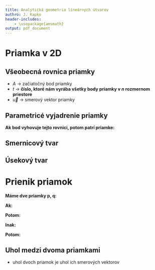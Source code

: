 ```yaml
---
title: Analytická geometria lineárnych útvarov
authro: J. Kapko
header-includes:
    - \usepackage{amsmath}
output: pdf_document
---
```


# Priamka v 2D

## Všeobecná rovnica priamky
\begin{center}
$X = A + t \cdot \vec{u}$
\end{center}

- $A$ -> začiatočný bod priamky
- $t$ -> **číslo, ktoré nám vyrába všetky body priamky v $n$ rozmernom priestore**
- $\vec{u}$ -> smerový vektor priamky

## Parametricé vyjadrenie priamky
\begin{center}
\begin{align*}
x =& -1 + 3t \\
y =& 5 - 2t \\
2x + 3y - 13 =& 0 \\
\end{align*}
\end{center}

**Ak bod vyhovuje tejto rovnici, potom patrí priamke:**

\begin{center}
$A \in p \Rightarrow ax_A + by_A + c = 0$
\end{center}

## Smernicový tvar
\begin{center}
$y = kx + q$
\end{center}

## Úsekový tvar
\begin{center}
$\frac{x}{p} + \frac{y}{q} = 1$
\end{center}

# Prienik priamok
**Máme dve priamky p, q:**

\begin{center}
$(P, \vec{u_p})$ \\
$(Q, \vec{u_q})$
\end{center}

**Ak:**

\begin{center}
$\vec{u_p} = k \cdot \vec{u_q}$
\end{center}

**Potom:**

\begin{center}
$p \cap q = \emptyset \Rightarrow p \parallel q$
$p \cap q \neq \emptyset \Rightarrow p \equiv q$
\end{center}

**Inak:**

\begin{center}
$\vec{u_p} \neq k \cdot \vec{u_q}$ 
\end{center}

**Potom:**

\begin{center}
$p \cap q = \emptyset \Rightarrow mimobežné $\\
$p \cap q \neq \emptyset \Rightarrow rôznobežné$
\end{center}

## Uhol medzi dvoma priamkami
- uhol dvoch priamok je uhol ich smerových vektorov
\begin{center}
$\cos \phi = \frac{\vec{u_p} \cdot \vec{u_q}}{|\vec{u_p}| \cdot |\vec{u_q}|}$ 
\end{center}
